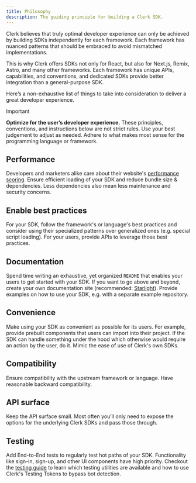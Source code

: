 ```yaml
---
title: Philosophy
description: The guiding principle for building a Clerk SDK.
---
```


Clerk believes that truly optimal developer experience can only be achieved by building SDKs independently for each framework. Each framework has nuanced patterns that should be embraced to avoid mismatched implementations.

This is why Clerk offers SDKs not only for React, but also for Next.js, Remix, Astro, and many other frameworks.  Each framework has unique APIs, capabilities, and conventions, and dedicated SDKs provide better integration than a general-purpose SDK.

Here’s a non-exhaustive list of things to take into consideration to deliver a great developer experience.

> [!IMPORTANT]
> **Optimize for the user’s developer experience.** These principles, conventions, and instructions below are not strict rules. Use your best judgement to adjust as needed. Adhere to what makes most sense for the programming language or framework.

## Performance

Developers and marketers alike care about their website's [performance scoring](https://developer.chrome.com/docs/lighthouse/performance/performance-scoring). Ensure efficient loading of your SDK and reduce bundle size & dependencies. Less dependencies also mean less maintenance and security concerns.

## Enable best practices

For your SDK, follow the framework's or language's best practices and consider using their specialized patterns over generalized ones (e.g. special script loading). For your users, provide APIs to leverage those best practices.

## Documentation

Spend time writing an exhaustive, yet organized `README` that enables your users to get started with your SDK. If you want to go above and beyond, create your own documentation site (recommended: [Starlight](https://starlight.astro.build/)). Provide examples on how to use your SDK, e.g. with a separate example repository.

## Convenience

Make using your SDK as convenient as possible for its users. For example, provide prebuilt components that users can import into their project. If the SDK can handle something under the hood which otherwise would require an action by the user, do it. Mimic the ease of use of Clerk's own SDKs.

## Compatibility

Ensure compatibility with the upstream framework or language. Have reasonable backward compatibility.

## API surface

Keep the API surface small. Most often you’ll only need to expose the options for the underlying Clerk SDKs and pass those through.

## Testing

Add End-to-End tests to regularly test hot paths of your SDK. Functionality like sign-in, sign-up, and other UI components have high priority. Checkout the [testing guide](https://clerk.com/docs/testing/overview) to learn which testing utilities are available and how to use Clerk's Testing Tokens to bypass bot detection.
